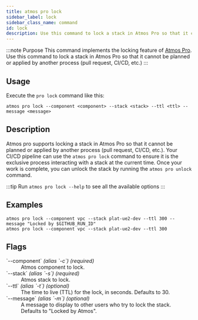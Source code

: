 ```yaml
---
title: atmos pro lock
sidebar_label: lock
sidebar_class_name: command
id: lock
description: Use this command to lock a stack in Atmos Pro so that it cannot be planned or applied by another process (pull request, CI/CD, etc.)
---
```



:::note Purpose
This command implements the locking feature of [Atmos Pro](https://atmos-pro.com/docs). Use this command to lock
a stack in Atmos Pro so that it cannot be planned or applied by another process (pull request, CI/CD, etc.)
:::

## Usage

Execute the `pro lock` command like this:

```shell
atmos pro lock --component <component> --stack <stack> --ttl <ttl> --message <message>
```

## Description

Atmos pro supports locking a stack in Atmos Pro so that it cannot be planned or applied by another process (pull
request, CI/CD, etc.). Your CI/CD pipeline can use the `atmos pro lock` command to ensure it is the exclusive process
interacting with a stack at the current time. Once your work is complete, you can unlock the stack by running the `atmos
pro unlock` command.

:::tip
Run `atmos pro lock --help` to see all the available options
:::

## Examples

```shell
atmos pro lock --component vpc --stack plat-ue2-dev --ttl 300 --message "Locked by $GITHUB_RUN_ID"
atmos pro lock --component vpc --stack plat-ue2-dev --ttl 300
```

## Flags

<dl>
  <dt>`--component` <em>(alias `-c`)</em> <em>(required)</em></dt>
  <dd>Atmos component to lock.</dd>

  <dt>`--stack` <em>(alias `-s`)</em> <em>(required)</em></dt>
  <dd>Atmos stack to lock.</dd>

  <dt>`--ttl` <em>(alias `-t`)</em> <em>(optional)</em></dt>
  <dd>The time to live (TTL) for the lock, in seconds. Defaults to 30.</dd>

  <dt>`--message` <em>(alias `-m`)</em> <em>(optional)</em></dt>
  <dd>A message to display to other users who try to lock the stack. Defaults to "Locked by Atmos".</dd>
</dl>
